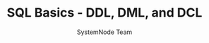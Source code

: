---
guideId: DBMS-101
moduleId: DBMS-11
title: SQL Basics - DDL, DML, and DCL
description: Learn SQL commands for data definition, manipulation, and control.
author: SystemNode Team
---